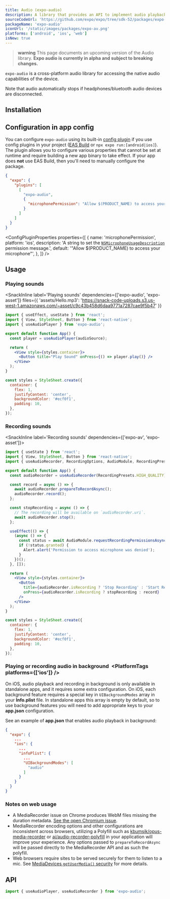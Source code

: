 ```yaml
---
title: Audio (expo-audio)
description: A library that provides an API to implement audio playback and recording in apps.
sourceCodeUrl: 'https://github.com/expo/expo/tree/sdk-52/packages/expo-audio'
packageName: 'expo-audio'
iconUrl: '/static/images/packages/expo-av.png'
platforms: ['android', 'ios', 'web']
isNew: true
---
```



> **warning** This page documents an upcoming version of the Audio library. **Expo audio is currently in alpha and subject to breaking changes.**

`expo-audio` is a cross-platform audio library for accessing the native audio capabilities of the device.

Note that audio automatically stops if headphones/bluetooth audio devices are disconnected.

## Installation

<APIInstallSection />

## Configuration in app config

You can configure `expo-audio` using its built-in [config plugin](/config-plugins/introduction/) if you use config plugins in your project ([EAS Build](/build/introduction) or `npx expo run:[android|ios]`). The plugin allows you to configure various properties that cannot be set at runtime and require building a new app binary to take effect. If your app does **not** use EAS Build, then you'll need to manually configure the package.

<ConfigPluginExample>

```json app.json
{
  "expo": {
    "plugins": [
      [
        "expo-audio",
        {
          "microphonePermission": "Allow $(PRODUCT_NAME) to access your microphone."
        }
      ]
    ]
  }
}
```

</ConfigPluginExample>

<ConfigPluginProperties
  properties={[
    {
      name: 'microphonePermission',
      platform: 'ios',
      description:
        'A string to set the [`NSMicrophoneUsageDescription`](#permission-nsmicrophoneusagedescription) permission message.',
      default: '"Allow $(PRODUCT_NAME) to access your microphone"',
    },
  ]}
/>

## Usage

### Playing sounds

<SnackInline
  label='Playing sounds'
  dependencies={['expo-audio', 'expo-asset']}
  files={{
    'assets/Hello.mp3': 'https://snack-code-uploads.s3.us-west-1.amazonaws.com/~asset/c9c43b458d6daa9771a7287cae9f5b47'
  }}
>

```jsx
import { useEffect, useState } from 'react';
import { View, StyleSheet, Button } from 'react-native';
import { useAudioPlayer } from 'expo-audio';

export default function App() {
  const player = useAudioPlayer(audioSource);

  return (
    <View style={styles.container}>
      <Button title="Play Sound" onPress={() => player.play()} />
    </View>
  );
}

const styles = StyleSheet.create({
  container: {
    flex: 1,
    justifyContent: 'center',
    backgroundColor: '#ecf0f1',
    padding: 10,
  },
});
```

</SnackInline>

### Recording sounds

<SnackInline label='Recording sounds' dependencies={['expo-av', 'expo-asset']}>

```jsx
import { useState } from 'react';
import { View, StyleSheet, Button } from 'react-native';
import { useAudioRecorder, RecordingOptions, AudioModule, RecordingPresets } from 'expo-audio';

export default function App() {
  const audioRecorder = useAudioRecorder(RecordingPresets.HIGH_QUALITY);

  const record = async () => {
    await audioRecorder.prepareToRecordAsync();
    audioRecorder.record();
  };

  const stopRecording = async () => {
    // The recording will be available on `audioRecorder.uri`.
    await audioRecorder.stop();
  };

  useEffect(() => {
    (async () => {
      const status = await AudioModule.requestRecordingPermissionsAsync();
      if (!status.granted) {
        Alert.alert('Permission to access microphone was denied');
      }
    })();
  }, []);

  return (
    <View style={styles.container}>
      <Button
        title={audioRecorder.isRecording ? 'Stop Recording' : 'Start Recording'}
        onPress={audioRecorder.isRecording ? stopRecording : record}
      />
    </View>
  );
}

const styles = StyleSheet.create({
  container: {
    flex: 1,
    justifyContent: 'center',
    backgroundColor: '#ecf0f1',
    padding: 10,
  },
});
```

</SnackInline>

### Playing or recording audio in background&ensp;<PlatformTags platforms={['ios']} />

On iOS, audio playback and recording in background is only available in standalone apps, and it requires some extra configuration.
On iOS, each background feature requires a special key in `UIBackgroundModes` array in your **Info.plist** file.
In standalone apps this array is empty by default, so to use background features you will need to add appropriate keys to your **app.json** configuration.

See an example of **app.json** that enables audio playback in background:

```json
{
  "expo": {
    ...
    "ios": {
      ...
      "infoPlist": {
        ...
        "UIBackgroundModes": [
          "audio"
        ]
      }
    }
  }
}
```

### Notes on web usage

- A MediaRecorder issue on Chrome produces WebM files missing the duration metadata. [See the open Chromium issue](https://bugs.chromium.org/p/chromium/issues/detail?id=642012).
- MediaRecorder encoding options and other configurations are inconsistent across browsers, utilizing a Polyfill such as [kbumsik/opus-media-recorder](https://github.com/kbumsik/opus-media-recorder) or [ai/audio-recorder-polyfill](https://github.com/ai/audio-recorder-polyfill) in your application will improve your experience. Any options passed to `prepareToRecordAsync` will be passed directly to the MediaRecorder API and as such the polyfill.
- Web browsers require sites to be served securely for them to listen to a mic. See [MediaDevices `getUserMedia()` security](https://developer.mozilla.org/en-US/docs/Web/API/MediaDevices/getUserMedia#security) for more details.

## API

```js
import { useAudioPlayer, useAudioRecorder } from 'expo-audio';
```

<APISection packageName="expo-audio" apiName="Audio" />
